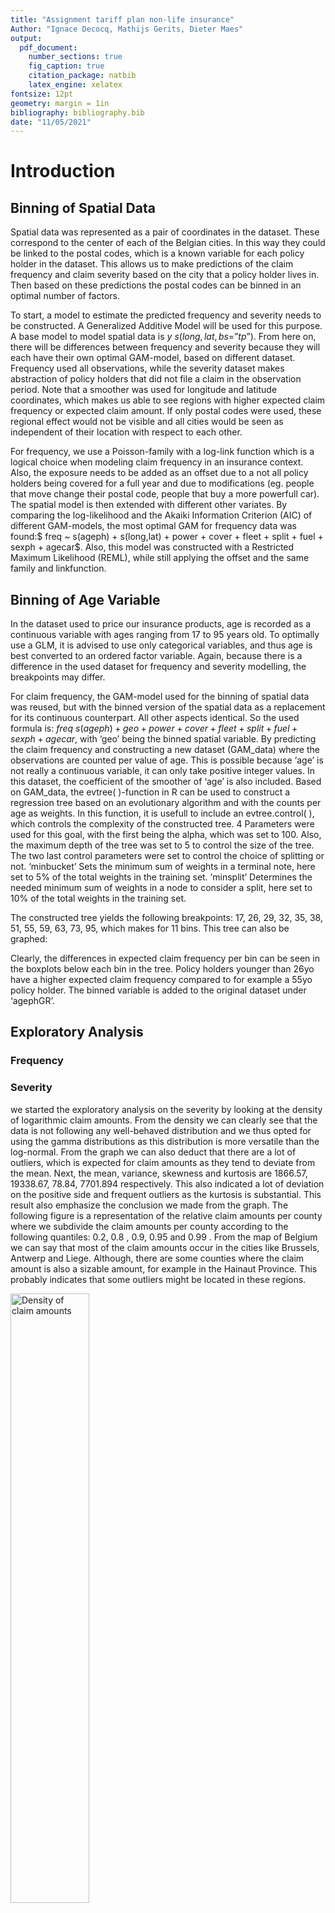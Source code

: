 ```yaml
---
title: "Assignment tariff plan non-life insurance"
Author: "Ignace Decocq, Mathijs Gerits, Dieter Maes"
output: 
  pdf_document:
    number_sections: true
    fig_caption: true
    citation_package: natbib
    latex_engine: xelatex
fontsize: 12pt
geometry: margin = 1in
bibliography: bibliography.bib
date: "11/05/2021"
---
```




\tableofcontents
\pagebreak

# Introduction



## Binning of Spatial Data 
Spatial data was represented as a pair of coordinates in the dataset. These correspond to the center of each of the Belgian cities. In this way they could be linked to the postal codes, which is a known variable for each policy holder in the dataset. This allows us to make predictions of the claim frequency and claim severity based on the city that a policy holder lives in. Then based on these predictions the postal codes can be binned in an optimal number of factors. 

To start, a model to estimate the predicted frequency and severity needs to be constructed. A Generalized Additive Model will be used for this purpose. A base model to model spatial data is $y ~ s(long, lat, bs=”tp”)$. From here on, there will be differences between frequency and severity because they will each have their own optimal GAM-model, based on different dataset. Frequency used all observations, while the severity dataset makes abstraction of policy holders that did not file a claim in the observation period. Note that a smoother was used for longitude and latitude coordinates, which makes us able to see regions with higher expected claim frequency or expected claim amount. If only postal codes were used, these regional effect would not be visible and all cities would be seen as independent of their location with respect to each other. 

For frequency, we use a Poisson-family with a log-link function which is a logical choice when modeling claim frequency in an insurance context. Also, the exposure needs to be added as an offset due to a not all policy holders being covered for a full year and due to modifications (eg. people that move change their postal code, people that buy a more powerfull car). The spatial model is then extended with different other variates. By comparing the log-likelihood and the Akaiki Information Criterion (AIC) of different GAM-models, the most optimal GAM for frequency data was found:$ freq ~ s(ageph) + s(long,lat) + power + cover + fleet + split  + fuel + sexph + agecar$. Also, this model was constructed with a Restricted Maximum Likelihood (REML), while still applying the offset and the same family and linkfunction. 



## Binning of Age Variable 

In the dataset used to price our insurance products, age is recorded as a continuous variable with ages ranging from 17 to 95 years old. To optimally use a GLM, it is advised to use only categorical variables, and thus age is best converted to an ordered factor variable. Again, because there is a difference in the used dataset for frequency and severity modelling, the breakpoints may differ. 

For claim frequency, the GAM-model used for the binning of spatial data was reused, but with the binned version of the spatial data as a replacement for its continuous counterpart. All other aspects identical. So the used formula is: $freq ~ s(ageph) + geo + power + cover + fleet + split + fuel + sexph + agecar$, with ‘geo’ being the binned spatial variable. By predicting the claim frequency and constructing a new dataset (GAM_data) where the observations are counted per value of age. This is possible because ‘age’ is not really a continuous variable, it can only take positive integer values. In this dataset, the coefficient of the smoother of ‘age’ is also included. Based on GAM_data, the evtree( )-function in R can be used to construct a regression tree based on an evolutionary algorithm and with the counts per age as weights. In this function, it is usefull to include an evtree.control( ), which controls the complexity of the constructed tree. 4 Parameters were used for this goal, with the first being the alpha, which was set to 100. Also, the maximum depth of the tree was set to 5 to control the size of the tree. The two last control parameters were set to control the choice of splitting or not. ‘minbucket’ Sets the minimum sum of weights in a terminal note, here set to 5% of the total weights in the training set. ‘minsplit’ Determines the needed minimum sum of weights in a node to consider a split, here set to 10% of the total weights in the training set. 

The constructed tree yields the following breakpoints: 17, 26, 29, 32, 35, 38, 51, 55, 59, 63, 73, 95, which makes for 11 bins. This tree can also be graphed: 


Clearly, the differences in expected claim frequency per bin can be seen in the boxplots below each bin in the tree. Policy holders younger than 26yo have a higher expected claim frequency compared to for example a 55yo policy holder. The binned variable is added to the original dataset under ‘agephGR’. 




## Exploratory Analysis 

### Frequency

### Severity 

we started the exploratory analysis on the severity by looking at the density of logarithmic claim amounts. From the density we can clearly see that the data is not following any well-behaved distribution and we thus opted for using the gamma distributions as this distribution is more versatile than the log-normal. From the graph we can also deduct that there are a lot of outliers, which is expected for claim amounts as they tend to deviate from the mean. Next, the mean, variance, skewness and kurtosis are 1866.57, 19338.67, 78.84, 7701.894 respectively. This also indicated a lot of deviation on the positive side and frequent outliers as the kurtosis is substantial. This result also emphasize the conclusion we made from the graph. The following figure is a representation of the relative claim amounts per county where we subdivide the claim amounts per county according to the following quantiles: 0.2, 0.8 , 0.9, 0.95 and 0.99 .  From the map of Belgium we can say that most of the claim amounts occur in the cities like Brussels, Antwerp and Liege. Although, there are some counties where the claim amount is also a sizable amount, for example in the Hainaut Province. This probably indicates that some outliers might be located in these regions. 


![](Severity_Analysis/plots/exploratory/density.png "Density of claim amounts"){width=50%}
![](Severity_Analysis/plots/exploratory/county.png "claim amount per county"){width=50%}



Now that the claim amounts have been plotted according to the postal codes, we can subsequently plot the claim amounts based on the other independent variables. Here it is clearly visible that there are some variables which could be redundant and thus have less explanatory power than the others. For example the variables use, fleet and sport car are highly homogeneous and likely not able to explain a lot of the variation in our depended variable. Also, the variables sex, fuel and power do not have a visible impact on claim amounts. On the other hand, the variables age of the car, cover, split and the binned version of policy holders age create a detectable change in the claim amounts and will thus be more likely to explain our depend variable. Note, that the outliers are primarly located in cars with six to ten years of age from males between 38 and 51 having a one time split of the premium with a MTPL cover. But we also need to be carefull of this explaination as this is also the largest subgroup in the population and might as well just posses these outliers in proportion. 

![](Severity_Analysis/plots/exploratory/barplots.png "effect of factor variables on claim amount"){width=100%}


## Interaction Effects

Now that we have looked at the independent variables with respect to the dependent variable we want to have a closer look at the interaction effects between the independent variables. To do this we follow the paper of @chavent2011clustofvar. @chavent2011clustofvar measured the homogeneity between variables by looking at the squared Pearson correlation $r^2$  and the correlation ratio $\eta^2$ between the variables. They defined the homogeneity of a cluster of variables $C_k$ as: 

$$ H(C_k) = \sum_{x_j \in C_k} r^2_{x_j,y_k} + \sum_{z_j \in  C_k} \eta_{y_k|z_j} = \lambda^k$$
Where $x_j$ are the quantitative variables,  $z_j$ are the qualitative variables and $y_k$ is the first principle component (PCA) of the cluster ( or the synthetic variable of the cluster). Then, @chavent2011clustofvar deviced an algorithm which chooses the partition which maximizes the homogeneity of the cluster. This is done in nested approach giving us the dendogram below. 

The interaction between the variables is shown in the dendogram. Clearly, ‘sportc’ and ‘power’ are closely linked, which can perfectly be explained by the logic that sportscars mostly have a more powerfull engine. Also the stronger correlation between the age of the car and the type of cover can be explained: most newer cars have an MTPL-coverage, while older cars tend to go for MTPL+ or MTPL+++. Next, the link between ‘use’ and ‘fleet’ can be explained by the fact that most professional-use cars are company cars which are part of a fleet. Lastly, an interaction between the age of the policyholder and the payment method (‘split’) is studied based on the logic that younger people prefer to split their premium payments due to them having less money to spend compared to older people. Although, looking at the graph, this relation is not observable in the data.

![](Severity_Analysis/plots/exploratory/dendogram.png "Principle Component Analysis for homogeneity between variables "){width=75%}

# Model Building 

## Frequency 

Frequency analysis will be done using two models. On the one hand a Generalized Linear Model and on the other hand a Gradient Boosting Machine. Both will be compared whether they have sufficient predictive power, given their complexity. The final model will be chosen based on the higher accuracy on unseen data, while maintaining as simple as possible. A GLM is much simpler compared to a GBM, but is a lot less flexible.


### Generalized Linear Model (GLM)

A GLM was chosen because it is one of the most interpretable models of all possible models, which is very important when explainability is an important factor as it is in the insurance industry. A simple model is easy to explain to the legislator and other stakeholders who may not be an expert in this field. As already mentioned, a GLM is not the most flexible model of the bunch. It requires linear relations and is preferably modelled with categorical independent variables. Because of this the spatial variable and the variable of the age of the policyholder were binned into two factor variables, as discussed earlier. 

To find the optimal GLM, the simplest possible model was used as a starting point: freq ~ 1. Because Poisson is a good distribution for frequency data, the Poisson family was used when constructing GLM’s with the logarithm of exposure as an offset to correct for non-full years of coverage. On this base case, other variables were added one by one and their drop in deviance was compared. The added variable which constituted the biggest drop in deviance, given this drop was significant compared to a Chisq. critical value, was kept. Once all singular variables were exhausted, interaction terms were considered, limited to two-way interactions. Not all possible interactions were tested, but only the logical ones and the ones based on a Dendogram (see Interaction Effects). 


In the added Excel-file (tab ‘GLM’), the reader can follow and compare all the added variables in each step. As an example, the first box is added which is used to find the first variable to add to the model. The first line is the base case (glm0), respresented by the formula   freq ~ 1, with a deviance of 72.239 and 130.926 degrees of freedom. Each line in the second box represents a different added variable. Every model has its own deviance and degrees of freedom. By comparing these with the base case, the model with the biggest drop in deviance can be selected. In this case adding ‘agephGR’ gives the biggest significant drop in deviance, while ‘use’ gives the smallest. The p-values of each added variable were calculated using the Chi-squared distribution. Following these findings, the model to proceed with is $freq ~ 1 + agephGR$, which will be used as the new base case for adding a second variable. 

Applying this method repeatedly it can be shown that the most optimal GLM, given the observed training dataset is: 


As a last check whether the aded variables are indeed significant and meaningful, the optimal GLM is compared to the initial base case (glm0). The output below (anova with Chi-squared test) shows a drop in deviance of 2163,7, a difference of 37 degrees of freedom which lead to a p-value small enough to make almost-certain conclusions (***). $(add output of anova(glm0,glm_opt))$


### Gradient Boosting MAchine (GBM)

A second approach to modelling frequency data, was by applying a Gradient Boosting Machine. Gradient Boosting is a machine learning technique for regression and classification problems to build a predictive model as an ensemble of weak predictive models. It builds sequential models, in contrast to random forest which builds in parallel, and optimizes an arbitrary differentiable loss function (SOURCE). This differentiable loss function is the Poisson deviance for this application, due to it being used widely when modelling claim frequency. In short, GBM combines weak learners into a single strong learner in an iterative way. By doing this, the model becomes rather flexibel compared to simpler models as a GLM. But this approach has a much lower interpretability and explainability. Just imagine having to provide every tree in the sequence to explain why a certain prediction comes about. Obviously this is much harder than just offering a Least Squares model that can be interpreted by almost anyone with basic statistical knowledge.

Gradient Boosting has two tuning paramters which need to be optimized. On the one hand the number of sequential trees (n.trees, T) needs to be determined, and on the other hand the interaction depth (interaction.depth, d) needs to be determined. T is rather self explanatory in the sense that more trees make for a complexer, but a more flexible model. The interaction depth might need some added explanation. When d is 1, an additive model is made. When d is 2, the algorithm allows up to two-way interaction. Also, note that when d increases, the complexity of the model will also increase.

Besides tuning parameters, also two hyperparameters need a value assigned to them. Firstly a shrinkage paramter (0<λ<1) needs to be assigned, which determines the learning rate or step-size reduction of each iterative tree. Assigning a higher value to this parameter will result in better performance, but will also increase the number of trees and thus increase the computational time. For this application, a value of 0,01 is used based on the finding of Henckaerts et al. $(SOURCE, paper Roel)$. The second hyperparameter also is based on the finding of this same paper, namely the bag fraction (0<δ<1), which gets the value 0,75 assigned to it. This means that in each iteration 75% of the training set is randomly selected and used to determine the following step. By introducing randomness, it is usefull to set a seed in R so that the results can be reproduced. Another choice that has to be made before modelling is the number of folds in the cross-validation (cv) of the GBM. Tests have been conducted with cv set to 5 and 10, but the added computational cost of a 10-fold cross-validation was not worth the marginal gain in accuracy $(link to second tab of Excel file)$. Because of this reason a 5-fold CV was deemed to be sufficient. Lastly, there was opted to set the minimum amount of observations in a terminal node equal to 10.000 to set a certain constrain on the size and complexity of the model. 

All chosen parameters can be found in the arguments of the gbm( )-function in R:

(ADD CODE gbm_0 - Line 24 GBM)

The results for different values of ‘interaction.depth’ and ‘n.trees’ were conventiently summarized in a table. To optimize the numbers of iterative trees two methods were used. First the out-of-bag estimate was calculated and secondly cross-validation was used. Although the OOB-method gives a warning of underestimation in R, there was opted to proceed using the findings of this method. 

Note in the table that an increase of the interaction depth from d = 2 to d = 3 does not significantly decrease the training error, while this change increases the complexity by quite a bit. The training error is calculated on the last iteration in the model, being the value of n.trees. Comparing the values of OOB n.trees for d = 2 and cv = 5, yields an optimal GBM with d = 2 and n.trees = 681 as shown in the graphs of the Poisson deviance and the change in this deviance.
 


(ADD CODE gbm_perf - Line 170 GBM)


 

Using the optimal Gradient Boosted model (gbm_perf), partial dependence plots can be constructed. These depict the functional relationship between an input variable and the predictions and they show how predictions depend on these inputs individually. In this way the relevance of different input varaibles can be determined. The PDP’s of all individual variables of the optimal GBM are tabulated below. From these, it is clear that ‘geo’, ‘ageph’, ’agecar’, ’sexph’, ’fuel’, ’split’, ’cover’ and ‘power’ have a significant influence on the predictions made. In contrast, ‘use’, ‘fleet’ and ‘sportc’ do not have this important role when predicting claim frequency.  Although a certain comment has to be made with respect to these last three variables. When looking at the relative frequency of these three variables, it is clear that there were only very few observations of sportscars, professional use cars and cars that were part of a fleet. This could be a (partial) explanation of the findings of an insignificant influence. 

### Conclusion 

Two models were contructed and optimized, a GLM on the one hand and a GBM on the other hand. Both of these models serve a predictive models for claim frequency, and both yield satisfactory results. Although, one of both has to be chosen. This choice will be based on predictive power and complexity of the model. In this stage the test set will be put to use, which is the dataset with unseen data for both models. Based on the predictive power on this set, the right model will be chosen. Predictive power is measured with the Root Mean Squared Error (RMSE) and the calculations are shown below.

$$RMSE = \sqrt{\frac{1}{n}\sum(\hat y_i - y_i)^2} $$




Notice that the RMSE of the test set is comparable for both models with only marginal differences. With these findings in mind, there can be concluded that the optimal GLM is the model to use. This because the RMSE’s are so close to each other that the added complexity of the optimal GBM just is not worth it. As a conclusion of frequency modelling, to final model will be repeated below:



## Severity 
For modeling the severity, we opted for two models: a GLM and a Random Forest model. This chose was based on the fact that GLMs are still the most interpretable models currently available and thus a good way to give meaning to the results. Random Forest was chosen because they require no fine tuning like GBM and are thus less susceptible to overfitting, which in the severity case is better to avoid. 
 
### Generlized Linear Model 

For variable selection the package glmulti of @calcagno2010glmulti is used. This package is a wrapper around the GLM function. It does variable selection in two ways: fitting all models and a genetic algorithm approach. In our case the first option is used. As the name of the method explains we will fit all possible models and then select the best model based on an information criteria. We will only allow the interaction effect seen in dendogram at height one (see exploratory analysis) as to keep the comparison between models manageable. two exception have been made for the interaction effect of ageph with geo and ageph with split as these are more closely related to the dependend variable in the dendogram. This gives us a total of 8125 possible models to compare with. Two information criteria will be used to select the best model: Aikake Information Criteria (AIC) and Bayesian Information Criteria (BIC). The Gamma distribution with a log link is chosen for modeling the claim amount in the glm. 



### Random Forest 

### conclusion 

# Loadings 

Discussion (and demonstration) of the safety loading calculation. 

The risk premium of a policy can be split up in two main parts, a pure premium and a risk loading. The pure premium which is calculated in the previous part, is used to pay the future losses of the policy. The risk loading which will be discussed in this part, has the purpose of covering excess future losses that are not covered by the pure premium. (Yang et al., 2020)
The most used approach for calculating the risk premium is by separately analysing the pure premium and the risk loading. Traditionally generalized linear models or GLMs are used for this analysis. Risk loadings can be derived in this traditional way by using the expected value premium principle or standard deviation premium principle. (Yang et al., 2020) (insert formulas) GLMs are considered the industry standard (Baione & Biancalana, 2019) although there are some downsides. Traditional regression models often have to rely on assumptions (Kudryavtsev, 2009). According to Kudryavtsev the following problems can occur with GLMS. An Inaccurate estimate of loss distribution may occur. This estimation of the loss distribution could be very different from the real one. It could be difficult to give larger weights to extreme values, thus making it difficult to work with loss distributions that have heavy tails. Working with a number of outliers in the sample and dependence structure of the data also could cause problems. 

From the previous part there can be concluded that traditional regression methods like GLMs are not always the ideal match for real word situations. Therefore there should be looked at (to?) some alternative approaches (Kudryavtsev, 2009). Kudryavtsev and Yang both propose a quantile regression method. (maybe state advantages of Kudryavstev paper) But because GLMs are well known and frequently used in actuarial sciences this will be used for calculation of the safety loading (Baione & Biancalana, 2019). Keeping in mind the criticism on these GLMs. 


# Appendix